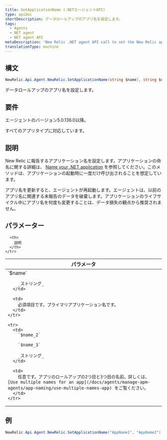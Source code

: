 ```yaml
---
title: SetApplicationName (.NETエージェントAPI)
type: apiDoc
shortDescription: データロールアップのアプリ名を設定します。
tags:
  - Agents
  - NET agent
  - NET agent API
metaDescription: 'New Relic .NET agent API call to set the New Relic app name, which controls data rollup.'
translationType: machine
---
```


## 構文

```cs
NewRelic.Api.Agent.NewRelic.SetApplicationName(string $name[, string $name_2, string $name_3])
```

データロールアップのアプリ名を設定します。

## 要件

エージェントのバージョン5.0.136.0以降。

すべてのアプリタイプに対応しています。

## 説明

New Relic に報告するアプリケーション名を設定します。アプリケーションの命名に関する詳細は、 [Name your .NET application](/docs/agents/net-agent/installation-configuration/name-your-net-application) を参照してください。このメソッドは、アプリケーションの起動時に一度だけ呼び出されることを想定しています。

<Callout variant="important">
  アプリ名を更新すると、エージェントが再起動します。エージェントは、以前のアプリ名に関連する未報告のデータを破棄します。アプリケーションのライフサイクル中にアプリ名を何度も変更することは、データ損失の観点から推奨されません。
</Callout>

## パラメーター

<table>
  <thead>
    <tr>
      <th width="25%">
        パラメータ
      </th>

      <th>
        説明
      </th>
    </tr>
  </thead>

  <tbody>
    <tr>
      <td>
        `$name`

        _ストリング_
      </td>

      <td>
        必須項目です。プライマリアプリケーション名です。
      </td>
    </tr>

    <tr>
      <td>
        `$name_2`

        `$name_3`

        _ストリング_
      </td>

      <td>
        任意です。アプリのロールアップの2つ目と3つ目の名前。詳しくは、 [Use multiple names for an app](/docs/agents/manage-apm-agents/app-naming/use-multiple-names-app) をご覧ください。
      </td>
    </tr>
  </tbody>
</table>

## 例

```cs
NewRelic.Api.Agent.NewRelic.SetApplicationName("AppName1", "AppName2");
```